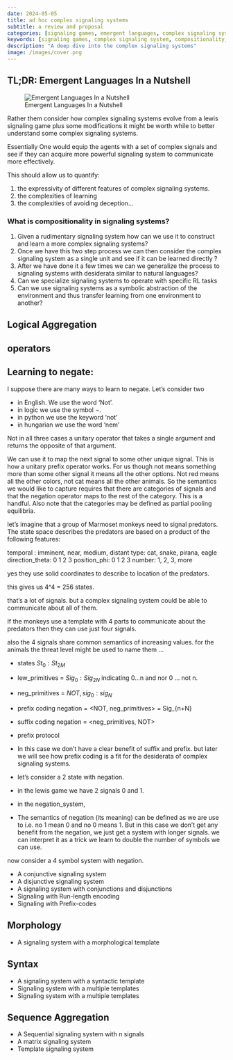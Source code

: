 ```yaml
---
date: 2024-05-05
title: ad hoc complex signaling systems
subtitle: a review and proposal
categories: [signaling games, emergent languages, complex signaling system] 
keywords: [signaling games, complex signaling system, compositionality, communication protocols]
description: "A deep dive into the complex signaling systems"
image: /images/cover.png
---
```


::: {.callout-note}
## TL;DR: Emergent Languages In a Nutshell

![Emergent Languages In a Nutshell](/images/in_the_nut_shell_coach_retouched.jpg)

:::


Rather them consider how complex signaling systems evolve from a lewis signaling game plus some modifications it might be worth while to better understand some complex signaling systems.

Essentially One would equip the agents with a set of complex signals and see if they can acquire more powerful signaling system to communicate more effectively.

This should allow us to quantify:

1. the expressivity of different features of complex signaling systems.
2. the complexities of learning
3. the complexities of avoiding deception...


::: {.callout-note}
### What is compositionality in signaling systems?

1. Given a rudimentary signaling system how can we use it to construct and learn a more complex signaling systems?
2. Once we have this two step process we can then consider the complex signaling system as a single unit and see if it can be learned directly ?
3. After we have done it a few times we can we generalize the process to signaling systems with desiderata similar to natural languages?
4. Can we specialize signaling systems to operate with specific RL tasks
5. Can we use signaling systems as a symbolic abstraction of the environment and thus transfer learning from one environment to another?

:::


## Logical Aggregation 

## operators 

## Learning to negate:

I suppose there are many ways to learn to negate. Let's consider two 

- in English. We use the word 'Not'. 
- in logic we use the symbol $\neg$.
- in python we use the keyword 'not'
- in hungarian we use the word 'nem' 

Not in all three cases a unitary operator that takes a single argument and returns the opposite of that argument.

We can use it to map the next signal to some other unique signal. This is how a unitary prefix operator works.
For us though not means something more than some other signal it means all the other options. Not red means all the other colors, not cat means all the other animals. So the semantics we would like to capture requires that there are categories of signals and that the negation operator maps to the rest of the category. This is a handful. Also note that the categories may be defined as partial pooling equilibria.

let's imagine that a group of Marmoset monkeys need to signal predators. The state space describes the predators are based on a product of the following features:

temporal :   imminent, near, medium, distant
type:        cat, snake, pirana, eagle
direction_theta: 0 1 2 3
position_phi:   0 1 2 3
number: 1, 2, 3, more


yes they use solid coordinates to describe to location of the predators.

this gives us 4^4 = 256 states.

that's a lot of signals. but a complex signaling system could be able to communicate about all of them.

If the monkeys use a template with 4 parts to communicate about the predators then they can use just four signals. 

also the 4 signals share common semantics of increasing values.
for the animals the threat level might be used to name them ...





- states $St_0:St_{2M}$
- lew_primitives = $Sig_0:Sig_{2N}$ indicating 0...n and nor 0 ... not n.
- neg_primitives = $NOT, sig_0:sig_{N}$ 
- prefix coding negation = <NOT, neg_primitives> = Sig_{n+N} 
- suffix coding negation = <neg_primitives, NOT>
- prefix protocol


- In this case we don't have a clear benefit of suffix and prefix. but later we will see how prefix coding is a fit for the desiderata of complex signaling systems.

- let's consider a 2 state with negation. 
- in the lewis game we have 2 signals 0 and 1.
- in the negation_system,
- The semantics of negation (its meaning) can be defined as we are use to i.e. no 1 mean 0 and no 0 means 1. But in this case we don't get any benefit from the negation, we just get a system with longer signals.
 we can interpret it as a trick we learn to double the number of symbols we can use.

now consider a 4 symbol system with negation.


- A conjunctive signaling system
- A disjunctive signaling system
- A signaling system with conjunctions and disjunctions
- Signaling with Run-length encoding
- Signaling with Prefix-codes

## Morphology

- A signaling system with a morphological template

## Syntax

- A signaling system with a syntactic template
- Signaling system with a multiple templates
- Signaling system with a multiple templates


## Sequence Aggregation


- A Sequential signaling system with n signals
- A matrix signaling system
- Template signaling system



